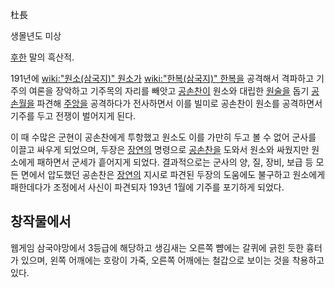 杜長

생몰년도 미상

[[후한]] 말의 흑산적.

191년에 [[wiki:"원소(삼국지)" 원소]]가 [[wiki:"한복(삼국지)" 한복]]을 공격해서 격파하고 기주의 여론을 장악하고 기주목의 자리를 빼앗고 [[공손찬]]이 원소와 대립한 [[원술]]을 돕기 [[공손월]]을 파견해 [[주앙]]을 공격하다가 전사하면서 이를 빌미로 공손찬이 원소를 공격하면서 기주를 두고 전쟁이 벌어지게 된다.

이 때 수많은 군현이 공손찬에게 투항했고 원소도 이를 가만히 두고 볼 수 없어 군사를 이끌고 싸우게 되었으며, 두장은 [[장연]]의 명령으로 [[공손찬]]을 도와서 원소와 싸웠지만 원소에게 패하면서 군세가 흩어지게 되었다. 결과적으로는 군사의 양, 질, 장비, 보급 등 모든 면에서 압도했던 공손찬은 [[장연]]의 지시로 파견된 두장의 도움에도 불구하고 원소에게 패한데다가 조정에서 사신이 파견되자 193년 1월에 기주를 포기하게 되었다.

== 창작물에서 ==
웹게임 삼국야망에서 3등급에 해당하고 생김새는 오른쪽 뺨에는 갈퀴에 긁힌 듯한 흉터가 있으며, 왼쪽 어깨에는 호랑이 가죽, 오른쪽 어깨에는 철갑으로 보이는 것을 착용하고 있다.
